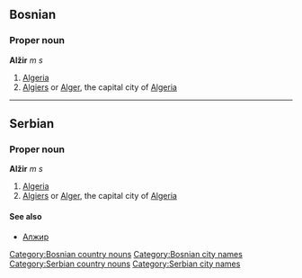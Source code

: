 ==Bosnian==
===Proper noun===
'''Alžir''' ''m s''
#[[Algeria]]
#[[Algiers]] or [[Alger]], the capital city of [[Algeria]]
[[Category:Bosnian country nouns]]
[[Category:Bosnian city names]]

----

==Serbian==
===Proper noun===
'''Alžir''' ''m s''
#[[Algeria]]
#[[Algiers]] or [[Alger]], the capital city of [[Algeria]]
====See also====
*[[Алжир]]
[[Category:Serbian country nouns]]
[[Category:Serbian city names]]